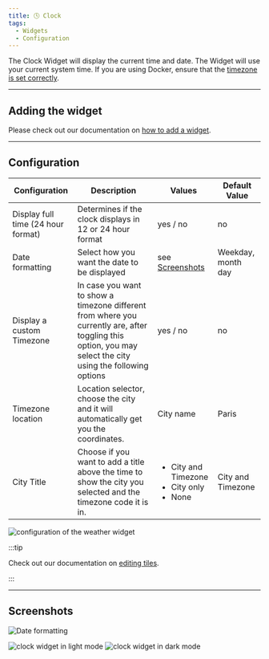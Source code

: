 ```yaml
---
title: 🕓 Clock
tags:
  - Widgets
  - Configuration
---
```



The Clock Widget will display the current time and date. The Widget will use your current system time. If you are using Docker, ensure that the [timezone is set correctly](/docs/advanced/configuration/environment-variables#timezone-settings).

---

## Adding the widget
Please check out our documentation on [how to add a widget](/docs/getting-started/after-the-installation#adding-widgets).

---

## Configuration

| Configuration         | Description | Values | Default Value |
| --------------------- | ----------- | ------ | ------------- |
| Display full time (24 hour format) | Determines if the clock displays in 12 or 24 hour format | yes / no | no |
| Date formatting | Select how you want the date to be displayed | see [Screenshots](#screenshots) | Weekday, month day |
| Display a custom Timezone | In case you want to show a timezone different from where you currently are, after toggling this option, you may select the city using the following options | yes / no | no |
| Timezone location | Location selector, choose the city and it will automatically get you the coordinates. | City name | Paris |
| City Title | Choose if you want to add a title above the time to show the city you selected and the timezone code it is in. | <ul><li>City and Timezone</li><li>City only</li><li>None</li></ul> | City and Timezone |

![configuration of the weather widget](./img/clock/widget-clock-configuration.webp)

:::tip

Check out our documentation on [editing tiles](/docs/getting-started/after-the-installation#organizing-and-re-arranging-your-dashboard).

:::

---

## Screenshots

![Date formatting](./img/clock/widget-clock-configuration-date-formatting.webp)

![clock widget in light mode](./img/clock/widget-clock-light-mode.webp)
![clock widget in dark mode](./img/clock/widget-clock-dark-mode.webp)
